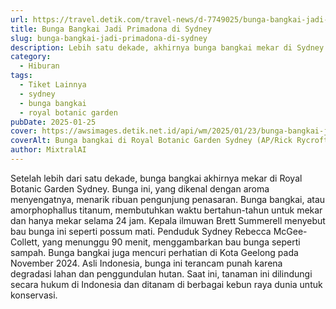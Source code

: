```yaml
---
url: https://travel.detik.com/travel-news/d-7749025/bunga-bangkai-jadi-primadona-di-sydney
title: Bunga Bangkai Jadi Primadona di Sydney
slug: bunga-bangkai-jadi-primadona-di-sydney
description: Lebih satu dekade, akhirnya bunga bangkai mekar di Sydney. Bunga dengan aroma menyengat ini menarik perhatian ribuan mata yang datang.
category:
  - Hiburan
tags:
  - Tiket Lainnya
  - sydney
  - bunga bangkai
  - royal botanic garden
pubDate: 2025-01-25
cover: https://awsimages.detik.net.id/api/wm/2025/01/23/bunga-bangkai-jadi-primadona-royal-botanic-gardens-sydney-2_169.jpeg?wid=54&w=650&v=1&t=jpeg
coverAlt: Bunga bangkai di Royal Botanic Garden Sydney (AP/Rick Rycroft)
author: MixtralAI
---
```

Setelah lebih dari satu dekade, bunga bangkai akhirnya mekar di Royal Botanic Garden Sydney. Bunga ini, yang dikenal dengan aroma menyengatnya, menarik ribuan pengunjung penasaran. Bunga bangkai, atau amorphophallus titanum, membutuhkan waktu bertahun-tahun untuk mekar dan hanya mekar selama 24 jam. Kepala ilmuwan Brett Summerell menyebut bau bunga ini seperti possum mati. Penduduk Sydney Rebecca McGee-Collett, yang menunggu 90 menit, menggambarkan bau bunga seperti sampah. Bunga bangkai juga mencuri perhatian di Kota Geelong pada November 2024. Asli Indonesia, bunga ini terancam punah karena degradasi lahan dan penggundulan hutan. Saat ini, tanaman ini dilindungi secara hukum di Indonesia dan ditanam di berbagai kebun raya dunia untuk konservasi.
